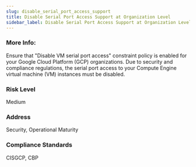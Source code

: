 ```yaml
---
slug: disable_serial_port_access_support
title: Disable Serial Port Access Support at Organization Level
sidebar_label: Disable Serial Port Access Support at Organization Level
---
```


### More Info:

Ensure that "Disable VM serial port access" constraint policy is enabled for your Google Cloud Platform (GCP) organizations. Due to security and compliance regulations, the serial port access to your Compute Engine virtual machine (VM) instances must be disabled.

### Risk Level

Medium

### Address

Security, Operational Maturity

### Compliance Standards

CISGCP, CBP

